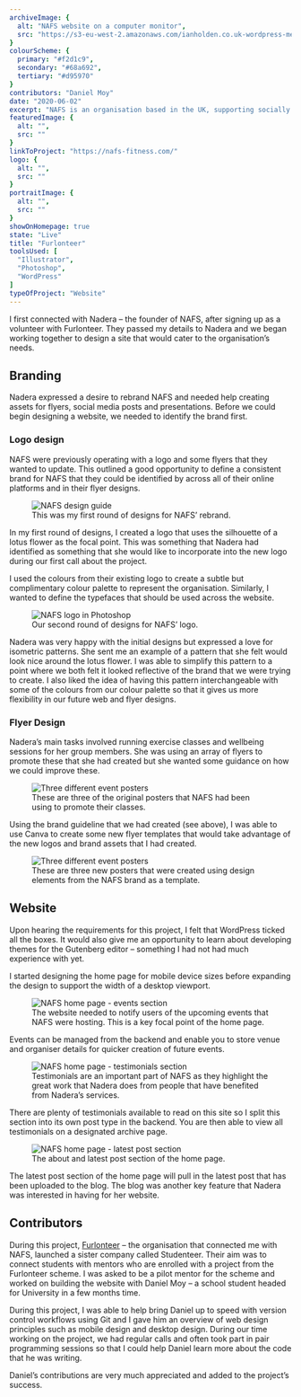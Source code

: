 ```yaml
---
archiveImage: {
  alt: "NAFS website on a computer monitor",
  src: "https://s3-eu-west-2.amazonaws.com/ianholden.co.uk-wordpress-media/wp-content/uploads/2020/07/05140908/NAFSScreen.jpg"
}
colourScheme: {
  primary: "#f2d1c9",
  secondary: "#68a692",
  tertiary: "#d95970"
}
contributors: "Daniel Moy"
date: "2020-06-02"
excerpt: "NAFS is an organisation based in the UK, supporting socially isolated women and people from BAME communities improve their health and wellbeing. I volunteered to build their website and rebrand their organisation."
featuredImage: {
  alt: "",
  src: ""
}
linkToProject: "https://nafs-fitness.com/"
logo: {
  alt: "",
  src: ""
}
portraitImage: {
  alt: "",
  src: ""
}
showOnHomepage: true
state: "Live"
title: "Furlonteer"
toolsUsed: [
  "Illustrator",
  "Photoshop",
  "WordPress"
]
typeOfProject: "Website"
---
```


I first connected with Nadera – the founder of NAFS, after signing up as a volunteer with <Link to="/projects/furlonteer">Furlonteer</Link>. They passed my details to Nadera and we began working together to design a site that would cater to the organisation’s needs.

## Branding

Nadera expressed a desire to rebrand NAFS and needed help creating assets for flyers, social media posts and presentations. Before we could begin designing a website, we needed to identify the brand first.

### Logo design

NAFS were previously operating with a logo and some flyers that they wanted to update. This outlined a good opportunity to define a consistent brand for NAFS that they could be identified by across all of their online platforms and in their flyer designs.

<figure>
  <img src="https://s3-eu-west-2.amazonaws.com/ianholden.co.uk-wordpress-media/wp-content/uploads/2020/07/05143238/NAFS-rebrand-1024x1024.png" alt="NAFS design guide" />
  <figcaption>This was my first round of designs for NAFS’ rebrand.</figcaption>
</figure>

In my first round of designs, I created a logo that uses the silhouette of a lotus flower as the focal point. This was something that Nadera had identified as something that she would like to incorporate into the new logo during our first call about the project.

I used the colours from their existing logo to create a subtle but complimentary colour palette to represent the organisation. Similarly, I wanted to define the typefaces that should be used across the website.

<figure>
  <img src="https://s3-eu-west-2.amazonaws.com/ianholden.co.uk-wordpress-media/wp-content/uploads/2020/07/05145104/Screenshot-2020-07-05-at-15.50.43-1024x753.png" alt="NAFS logo in Photoshop" />
  <figcaption>Our second round of designs for NAFS’ logo.</figcaption>
</figure>

Nadera was very happy with the initial designs but expressed a love for isometric patterns. She sent me an example of a pattern that she felt would look nice around the lotus flower. I was able to simplify this pattern to a point where we both felt it looked reflective of the brand that we were trying to create. I also liked the idea of having this pattern interchangeable with some of the colours from our colour palette so that it gives us more flexibility in our future web and flyer designs.

### Flyer Design

Nadera’s main tasks involved running exercise classes and wellbeing sessions for her group members. She was using an array of flyers to promote these that she had created but she wanted some guidance on how we could improve these.

<figure>
  <img src="https://s3-eu-west-2.amazonaws.com/ianholden.co.uk-wordpress-media/wp-content/uploads/2020/07/05150949/threeOldPosters.jpg" alt="Three different event posters" />
  <figcaption>These are three of the original posters that NAFS had been using to promote their classes.</figcaption>
</figure>

Using the brand guideline that we had created (see above), I was able to use Canva to create some new flyer templates that would take advantage of the new logos and brand assets that I had created.

<figure>
  <img src="https://s3-eu-west-2.amazonaws.com/ianholden.co.uk-wordpress-media/wp-content/uploads/2020/07/05151808/threeNewPosters.jpg" alt="Three different event posters" />
  <figcaption>These are three new posters that were created using design elements from the NAFS brand as a template.</figcaption>
</figure>

## Website

Upon hearing the requirements for this project, I felt that WordPress ticked all the boxes. It would also give me an opportunity to learn about developing themes for the Gutenberg editor – something I had not had much experience with yet.

I started designing the home page for mobile device sizes before expanding the design to support the width of a desktop viewport.

<figure>
  <img src="https://s3-eu-west-2.amazonaws.com/ianholden.co.uk-wordpress-media/wp-content/uploads/2020/07/05154146/Screenshot-2020-07-05-at-16.40.23-1024x817.png" alt="NAFS home page - events section" />
  <figcaption>The website needed to notify users of the upcoming events that NAFS were hosting. This is a key focal point of the home page.</figcaption>
</figure>

Events can be managed from the backend and enable you to store venue and organiser details for quicker creation of future events.

<figure>
  <img src="https://s3-eu-west-2.amazonaws.com/ianholden.co.uk-wordpress-media/wp-content/uploads/2020/07/05154346/Screenshot-2020-07-05-at-16.40.47-1024x702.png" alt="NAFS home page - testimonials section" />
  <figcaption>Testimonials are an important part of NAFS as they highlight the great work that Nadera does from people that have benefited from Nadera’s services.</figcaption>
</figure>

There are plenty of testimonials available to read on this site so I split this section into its own post type in the backend. You are then able to view all testimonials on a designated archive page.

<figure>
  <img src="https://s3-eu-west-2.amazonaws.com/ianholden.co.uk-wordpress-media/wp-content/uploads/2020/07/05154620/Screenshot-2020-07-05-at-16.41.00-1024x738.png" alt="NAFS home page - latest post section" />
  <figcaption>The about and latest post section of the home page.</figcaption>
</figure>

The latest post section of the home page will pull in the latest post that has been uploaded to the blog. The blog was another key feature that Nadera was interested in having for her website.

## Contributors

During this project, [Furlonteer](https://www.furlonteer.com/) – the organisation that connected me with NAFS, launched a sister company called Studenteer. Their aim was to connect students with mentors who are enrolled with a project from the Furlonteer scheme. I was asked to be a pilot mentor for the scheme and worked on building the website with Daniel Moy – a school student headed for University in a few months time.

During this project, I was able to help bring Daniel up to speed with version control workflows using Git and I gave him an overview of web design principles such as mobile design and desktop design. During our time working on the project, we had regular calls and often took part in pair programming sessions so that I could help Daniel learn more about the code that he was writing.

Daniel’s contributions are very much appreciated and added to the project’s success.
